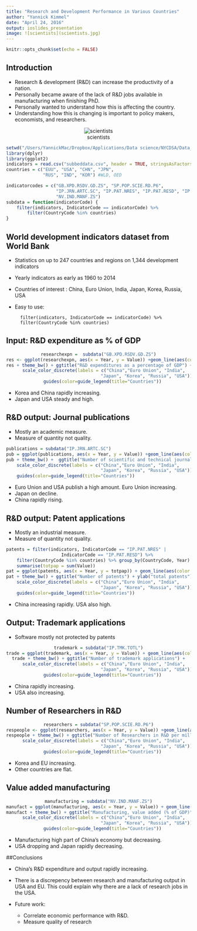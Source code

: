 ```yaml
---
title: "Research and Development Performance in Various Countries"
author: "Yannick Kimmel"
date: "April 24, 2016"
output: ioslides_presentation
image: ![scientists](scientists.jpg)
---
```


```r
knitr::opts_chunk$set(echo = FALSE)
```
## Introduction

* Research & development (R&D) can increase the productivity of a nation. 
* Personally became aware of the lack of R&D jobs available in manufacturing when finishing PhD.
* Personally wanted to understand how this is affecting the country.
* Understanding how this is changing is important to policy makers, economists, and researchers.

<center>![scientists](scientists.jpg)</center>

```r
setwd("/Users/YannickMac/Dropbox/Applications/Data science/NYCDSA/Data_visualization_project/Yannick Kimmel")
library(dplyr)
library(ggplot2)
indicators = read.csv("subbeddata.csv", header = TRUE, stringsAsFactors = FALSE)
countries = c("EUU", "USA", "CHN", "JPN", 
              "RUS", "IND", "KOR") #WLD, OED

indicatorcodes = c("GB.XPD.RSDV.GD.ZS", "SP.POP.SCIE.RD.P6", 
                   "IP.JRN.ARTC.SC", "IP.PAT.NRES", "IP.PAT.RESD", "IP.TMK.TOTL",
                   "NV.IND.MANF.ZS")
subdata = function(indicatorCode) {
    filter(indicators, IndicatorCode == indicatorCode) %>%
        filter(CountryCode %in% countries)
}
```
## World development indicators dataset from World Bank 

* Statistics on up to 247 countries and regions on 1,344 development indicators 
* Yearly indicators as early as 1960 to 2014
* Countries of interest : China, Euro Union, India, Japan, Korea, Russia, USA
* Easy to use: 

        filter(indicators, IndicatorCode == indicatorCode) %>%
        filter(CountryCode %in% countries)


## Input: R&D expenditure as % of GDP 
<center>
```r
researchexpn =  subdata("GB.XPD.RSDV.GD.ZS")
res <- ggplot(researchexpn, aes(x = Year, y = Value)) +geom_line(aes(color = CountryCode), size = 1)
res + theme_bw() + ggtitle("R&D expenditures as a percentage of GDP") +
    scale_color_discrete(labels = c("China","Euro Union", "India",
                                    "Japan", "Korea", "Russia", "USA")) + 
    guides(color=guide_legend(title="Countries")) 
```
</center>
* Korea and China rapidly increasing. 
* Japan and USA steady and high. 

## R&D output: Journal publications
* Mostly an academic measure. 
* Measure of quantity not quality. 
<center>
```r
publications = subdata("IP.JRN.ARTC.SC")
pub = ggplot(publications, aes(x = Year, y = Value)) +geom_line(aes(color = CountryCode), size = 1)
pub + theme_bw() +  ggtitle("Number of scientific and technical journal articles") +
    scale_color_discrete(labels = c("China","Euro Union", "India",
                                    "Japan", "Korea", "Russia", "USA")) + 
    guides(color=guide_legend(title="Countries")) 
```
</center>
* Euro Union and USA publish a high amount. Euro Union increasing. 
* Japan on decline. 
* China rapidly rising.

## R&D output: Patent applications
* Mostly an industrial measure. 
* Measure of quantity not quality. 
<center>
```r
patents = filter(indicators, IndicatorCode == "IP.PAT.NRES" | 
                     IndicatorCode == "IP.PAT.RESD") %>%
    filter(CountryCode %in% countries) %>% group_by(CountryCode, Year) %>%
    summarise(totpap = sum(Value))
pat = ggplot(patents, aes(x = Year, y = totpap)) + geom_line(aes(color = CountryCode), size = 1)
pat + theme_bw() + ggtitle("Number of patents") + ylab("total patents") +xlim(1980, 2014) +
    scale_color_discrete(labels = c("China","Euro Union", "India",
                                    "Japan", "Korea", "Russia", "USA")) + 
    guides(color=guide_legend(title="Countries"))
```
</center>
* China increasing rapidly. USA also high. 

## Output: Trademark applications
* Software mostly not protected by patents

<center>
```r
trademark = subdata("IP.TMK.TOTL")
trade = ggplot(trademark, aes(x = Year, y = Value)) + geom_line(aes(color = CountryCode), size = 1)
trade + theme_bw() + ggtitle("Number of trademark applications") +
    scale_color_discrete(labels = c("China","Euro Union", "India",
                                    "Japan", "Korea", "Russia", "USA")) + 
    guides(color=guide_legend(title="Countries")) 
```
</center>

* China rapidly increasing. 
* USA also increasing.

## Number of Researchers in R&D 
<center>
```r
researchers = subdata("SP.POP.SCIE.RD.P6")
respeople <- ggplot(researchers, aes(x = Year, y = Value)) +geom_line(aes(color = CountryCode), size = 1)
respeople + theme_bw() + ggtitle("Number of Researchers in R&D per million people") +
    scale_color_discrete(labels = c("China","Euro Union", "India",
                                    "Japan", "Korea", "Russia", "USA")) + 
    guides(color=guide_legend(title="Countries")) 
```
</center>
* Korea and EU increasing. 
* Other countries are flat.


## Value added manufacturing
<center>
```r
manufacturing = subdata("NV.IND.MANF.ZS")
manufact = ggplot(manufacturing, aes(x = Year, y = Value)) + geom_line(aes(color = CountryCode), size = 1)
manufact + theme_bw() + ggtitle("Manufacturing, value added (% of GDP)") +
    scale_color_discrete(labels = c("China","Euro Union", "India",
                                    "Japan", "Korea", "Russia", "USA")) + 
    guides(color=guide_legend(title="Countries")) 
```
</center>
* Manufacturing high part of China’s economy but decreasing. 
* USA dropping and Japan rapidly decreasing. 

##Conclusions



* China’s R&D expenditure and output rapidly increasing. 
* There is a discrepency between research and manufacturing output in USA and EU. This could explain why there are a lack of research jobs in the USA.

* Future work:
     - Correlate economic performance with R&D. 
     - Measure quality of research